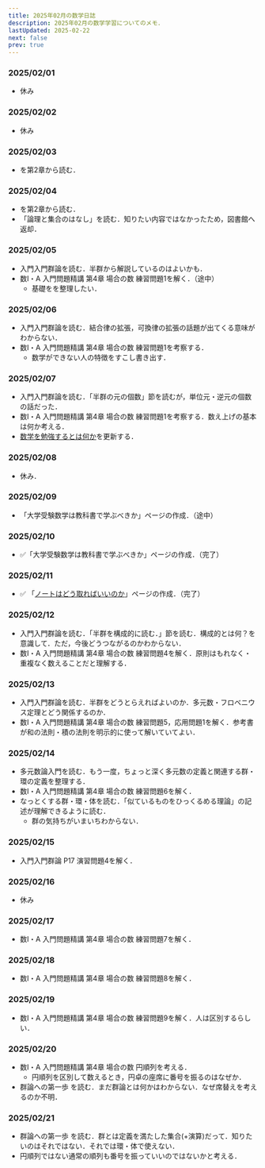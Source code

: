 ```yaml
---
title: 2025年02月の数学日誌
description: 2025年02月の数学学習についてのメモ．
lastUpdated: 2025-02-22
next: false
prev: true
---
```


### 2025/02/01
- 休み

### 2025/02/02
- 休み

### 2025/02/03
- <BookUnderstandingGroupsRingsAndFields />を第2章から読む．

### 2025/02/04
- <BookUnderstandingGroupsRingsAndFields />を第2章から読む．
- 「論理と集合のはなし」を読む．知りたい内容ではなかったため，図書館へ返却．

### 2025/02/05
- 入門入門群論を読む．半群から解説しているのはよいかも．
- 数Ⅰ・A 入門問題精講 第4章 場合の数 練習問題1を解く．（途中）
  - 基礎をを整理したい．

### 2025/02/06
- 入門入門群論を読む．結合律の拡張，可換律の拡張の話題が出てくる意味がわからない．
- 数Ⅰ・A 入門問題精講 第4章 場合の数 練習問題1を考察する．
  - 数学ができない人の特徴をすこし書き出す．

### 2025/02/07
- 入門入門群論を読む．「半群の元の個数」節を読むが，単位元・逆元の個数の話だった．
- 数Ⅰ・A 入門問題精講 第4章 場合の数 練習問題1を考察する．数え上げの基本は何か考える．
- [数学を勉強するとは何か](/other/0001_how_to_study_math/)を更新する．

### 2025/02/08
- 休み．

### 2025/02/09
- 「大学受験数学は教科書で学ぶべきか」ページの作成．（途中）

### 2025/02/10
- :white_check_mark:「大学受験数学は教科書で学ぶべきか」ページの作成．（完了）

### 2025/02/11
- :white_check_mark: 「[ノートはどう取ればいいのか](/other/0010_tips_for_taking_notes/)」ページの作成．（完了）

### 2025/02/12
- 入門入門群論を読む．「半群を構成的に読む．」節を読む．構成的とは何？を意識して．ただ，今後どうつながるのかわからない．
- 数Ⅰ・A 入門問題精講 第4章 場合の数 練習問題4を解く．原則はもれなく・重複なく数えることだと理解する．

### 2025/02/13
- 入門入門群論を読む．半群をどうとらえればよいのか．多元数・フロベニウス定理とどう関係するのか．
- 数Ⅰ・A 入門問題精講 第4章 場合の数 練習問題5，応用問題1を解く．参考書が和の法則・積の法則を明示的に使って解いていてよい．

### 2025/02/14
- 多元数論入門を読む．もう一度，ちょっと深く多元数の定義と関連する群・環の定義を整理する．
- 数Ⅰ・A 入門問題精講 第4章 場合の数 練習問題6を解く．
- なっとくする群・環・体を読む．「似ているものをひっくるめる理論」の記述が理解できるように読む．
  - 群の気持ちがいまいちわからない．

### 2025/02/15
- 入門入門群論 P17 演習問題4を解く． 

### 2025/02/16
- 休み

### 2025/02/17
- 数Ⅰ・A 入門問題精講 第4章 場合の数 練習問題7を解く．

### 2025/02/18
- 数Ⅰ・A 入門問題精講 第4章 場合の数 練習問題8を解く．

### 2025/02/19
- 数Ⅰ・A 入門問題精講 第4章 場合の数 練習問題9を解く．人は区別するらしい．

### 2025/02/20
- 数Ⅰ・A 入門問題精講 第4章 場合の数 円順列を考える．
  - 円順列を区別して数えるとき，円卓の座席に番号を振るのはなぜか．
- 群論への第一歩 を読む．まだ群論とは何かはわからない．なぜ席替えを考えるのか不明． 

### 2025/02/21
- 群論への第一歩 を読む．群とは定義を満たした集合(+演算)だって．知りたいのはそれではない．それでは環・体で使えない．
- 円順列ではない通常の順列も番号を振っていいのではないかと考える．
